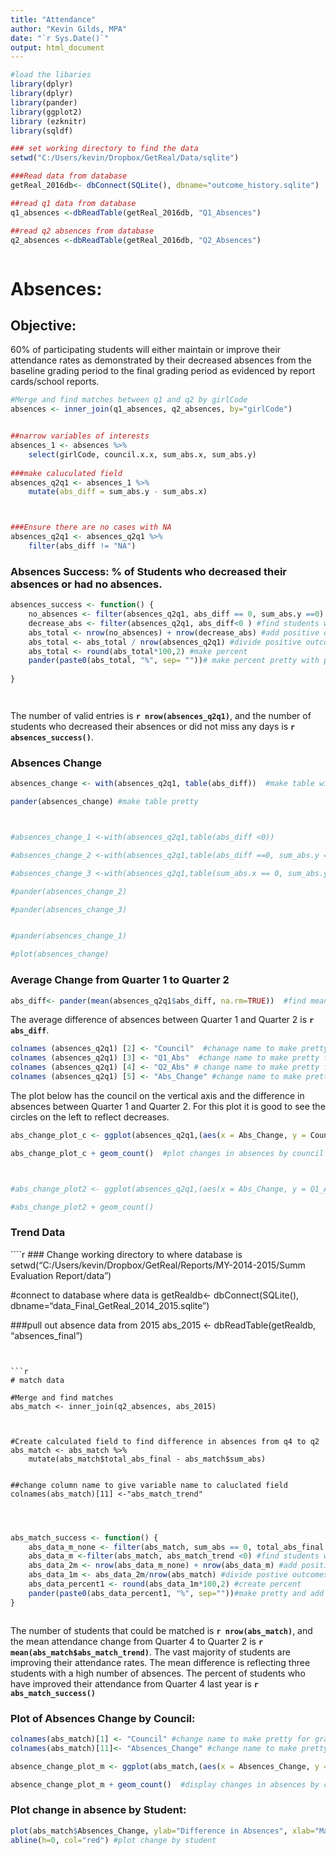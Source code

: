 ```yaml
---
title: "Attendance"
author: "Kevin Gilds, MPA"
date: "`r Sys.Date()`"
output: html_document
---
```



```r


#load the libaries
library(dplyr)
library(dplyr)
library(pander)
library(ggplot2)
library (ezknitr)
library(sqldf)

### set working directory to find the data
setwd("C:/Users/kevin/Dropbox/GetReal/Data/sqlite")

###Read data from database
getReal_2016db<- dbConnect(SQLite(), dbname="outcome_history.sqlite")

##read q1 data from database
q1_absences <-dbReadTable(getReal_2016db, "Q1_Absences")

##read q2 absences from database
q2_absences <-dbReadTable(getReal_2016db, "Q2_Absences")



```



# Absences: 

## Objective: 
60% of participating students will either maintain or improve their attendance rates as demonstrated by their decreased absences from the baseline grading period to the final grading period as evidenced by report cards/school reports.

```r

#Merge and find matches between q1 and q2 by girlCode
absences <- inner_join(q1_absences, q2_absences, by="girlCode")


##narrow variables of interests
absences_1 <- absences %>%
    select(girlCode, council.x.x, sum_abs.x, sum_abs.y) 
 
###make caluculated field   
absences_q2q1 <- absences_1 %>%
    mutate(abs_diff = sum_abs.y - sum_abs.x)



###Ensure there are no cases with NA
absences_q2q1 <- absences_q2q1 %>%
    filter(abs_diff != "NA")


```


### Absences Success: % of Students who decreased their absences or had no absences. 
```r

absences_success <- function() {
    no_absences <- filter(absences_q2q1, abs_diff == 0, sum_abs.y ==0) #find cases with no absences
    decrease_abs <- filter(absences_q2q1, abs_diff<0 ) #find students who decreased absences
    abs_total <- nrow(no_absences) + nrow(decrease_abs) #add positive outcomes no absences, decreased absences
    abs_total <- abs_total / nrow(absences_q2q1) #divide positive outcomes by total
    abs_total <- round(abs_total*100,2) #make percent 
    pander(paste0(abs_total, "%", sep= ""))# make percent pretty with percent sign
    
}




```

The number of valid entries is **`r nrow(absences_q2q1)`**, and the number of students who decreased their absences or did not miss any days is **`r absences_success()`**. 


### Absences Change
```r

absences_change <- with(absences_q2q1, table(abs_diff))  #make table with absences differnces

pander(absences_change) #make table pretty



#absences_change_1 <-with(absences_q2q1,table(abs_diff <0))

#absences_change_2 <-with(absences_q2q1,table(abs_diff ==0, sum_abs.y == 0))

#absences_change_3 <-with(absences_q2q1,table(sum_abs.x == 0, sum_abs.y == 0))

#pander(absences_change_2)

#pander(absences_change_3)


#pander(absences_change_1)

#plot(absences_change)

```

### Average Change from Quarter 1 to Quarter 2

```r

abs_diff<- pander(mean(absences_q2q1$abs_diff, na.rm=TRUE))  #find mean differences


```


The average difference of absences  between Quarter 1 and Quarter 2 is **`r abs_diff`**.

```r

colnames (absences_q2q1) [2] <- "Council"  #chanage name to make pretty for graph
colnames (absences_q2q1) [3] <- "Q1_Abs"  #change name to make pretty for graph
colnames (absences_q2q1) [4] <- "Q2_Abs" # change name to make pretty for graph
colnames (absences_q2q1) [5] <- "Abs_Change" #change name to make pretty for graph

```

The plot below has the council on the vertical axis and the difference in absences between Quarter 1 and Quarter 2. For this plot it is good to see the circles on the left to reflect decreases. 


```r

abs_change_plot_c <- ggplot(absences_q2q1,(aes(x = Abs_Change, y = Council)))

abs_change_plot_c + geom_count()  #plot changes in absences by council



#abs_change_plot2 <- ggplot(absences_q2q1,(aes(x = Abs_Change, y = Q1_Abs)))

#abs_change_plot2 + geom_count()

```

### Trend Data
````r

### Change working directory to where database is 
setwd("C:/Users/kevin/Dropbox/GetReal/Reports/MY-2014-2015/Summ Evaluation Report/data")

#connect to database where data is 
getRealdb<- dbConnect(SQLite(), dbname="data_Final_GetReal_2014_2015.sqlite")

###pull out absence data from 2015
abs_2015 <- dbReadTable(getRealdb, "absences_final")


```


```r
# match data

#Merge and find matches
abs_match <- inner_join(q2_absences, abs_2015)



#Create calculated field to find difference in absences from q4 to q2
abs_match <- abs_match %>%
    mutate(abs_match$total_abs_final - abs_match$sum_abs)


##change column name to give variable name to caluclated field
colnames(abs_match)[11] <-"abs_match_trend"




```




```r
abs_match_success <- function() {
    abs_data_m_none <- filter(abs_match, sum_abs == 0, total_abs_final ==0) #find studens with no absence
    abs_data_m <-filter(abs_match, abs_match_trend <0) #find students who decreased abssences
    abs_data_2m <- nrow(abs_data_m_none) + nrow(abs_data_m) #add positive outcome together
    abs_data_1m <- abs_data_2m/nrow(abs_match) #divide postive outcomes by total
    abs_data_percent1 <- round(abs_data_1m*100,2) #create percent
    pander(paste0(abs_data_percent1, "%", sep=""))#make pretty and add percent sign
}



```


The number of students that could be matched is **`r nrow(abs_match)`**, and the mean attendance change from Quarter 4 to Quarter 2 is **`r mean(abs_match$abs_match_trend)`**.  The vast majority of students are improving their attendance rates. The mean difference is reflecting three students with a high number of absences. The percent of students who have improved their attendance from Quarter 4 last year is **`r abs_match_success()`**


### Plot of Absences Change by Council:

```r

colnames(abs_match)[1] <- "Council" #change name to make pretty for graph
colnames(abs_match)[11]<- "Absences_Change" #change name to make pretty for graph

absence_change_plot_m <- ggplot(abs_match,(aes(x = Absences_Change, y = Council)))

absence_change_plot_m + geom_count()  #display changes in absences by council


```





### Plot change in absence by Student: 
```r


plot(abs_match$Absences_Change, ylab="Difference in Absences", xlab="Matched Students")
abline(h=0, col="red") #plot change by student


```

